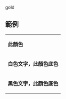 <nowiki>gold</nowiki><noinclude>

== 範例 ==
{|
|- style="color:{{ {{PAGENAME}} }}"
| '''此顏色'''
|- style="background:{{ {{PAGENAME}} }}; color:white"
| '''白色文字，此顏色底色'''
|- style="background:{{ {{PAGENAME}} }}; color:black"
| '''黑色文字，此顏色底色'''
|}
[[Category:歐洲政黨顏色模板|{{PAGENAME}}]]
</noinclude>